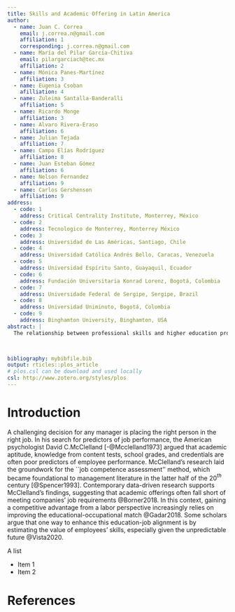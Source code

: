 ```yaml
---
title: Skills and Academic Offering in Latin America
author:
  - name: Juan C. Correa
    email: j.correa.n@gmail.com
    affiliation: 1
    corresponding: j.correa.n@gmail.com
  - name: María del Pilar García-Chitiva
    email: pilargarciach@tec.mx
    affiliation: 2
  - name: Mónica Panes-Martínez
    affiliation: 3
  - name: Eugenia Csoban
    afilliation: 4
  - name: Zuleima Santalla-Banderalli
    affiliation: 5
  - name: Ricardo Monge
    affiliation: 3
  - name: Alvaro Rivera-Eraso
    affiliation: 6
  - name: Julian Tejada
    affiliation: 7
  - name: Campo Elías Rodríguez
    affiliation: 8
  - name: Juan Esteban Gómez
    affiliation: 6
  - name: Nelson Fernandez
    affiliation: 9
  - name: Carlos Gershenson
    affiliation: 9
address:
  - code: 1
    address: Critical Centrality Institute, Monterrey, México
  - code: 2
    address: Tecnologico de Monterrey, Monterrey México
  - code: 3
    address: Universidad de Las Américas, Santiago, Chile
  - code: 4
    address: Universidad Católica Andrés Bello, Caracas, Venezuela
  - code: 5
    address: Universidad Espíritu Santo, Guayaquil, Ecuador
  - code: 6
    address: Fundación Universitaria Konrad Lorenz, Bogotá, Colombia
  - code: 7
    address: Universidade Federal de Sergipe, Sergipe, Brazil
  - code: 8
    address: Universidad Uniminuto, Bogotá, Colombia
  - code: 9
    address: Binghamton University, Binghamton, USA
abstract: |
  The relationship between professional skills and higher education programs is modeled as a bipartite network that represents the links between 28 skills (as captured by the occupational information network, O*NET) and 258 graduate program summaries (as captured by commercial brochures of graduate programs in marketing with accreditation standards of the ``Association to Advance Collegiate Schools of Business).'' While descriptive node-based analysis reveal the importance of professional skills, estimates of structural parameters of exponential random graph models show that commercial offering does not reflect the
  


bibliography: mybibfile.bib
output: rticles::plos_article
# plos.csl can be download and used locally
csl: http://www.zotero.org/styles/plos
---
```


# Introduction

A challenging decision for any manager is placing the right person in the right job. In his search for predictors of job performance, the American psychologist David C.McClelland [-@Mcclelland1973] argued that academic aptitude, knowledge from content tests, school grades, and credentials are often poor predictors of employee performance. McClelland's research laid the groundwork for the ``job competence assessment'' method, which became foundational to management literature in the latter half of the 20$^{th}$ century [@Spencer1993]. Contemporary data-driven research supports McClelland's findings, suggesting that academic offerings often fall short of meeting companies' job requirements @Borner2018. In this context, gaining a competitive advantage from a labor perspective increasingly relies on improving the educational-occupational match @Gadar2018. Some scholars argue that one way to enhance this education-job alignment is by estimating the value of employees' skills, especially given the unpredictable future @Vista2020. 

A list

- Item 1
- Item 2



# References {#references .unnumbered}
